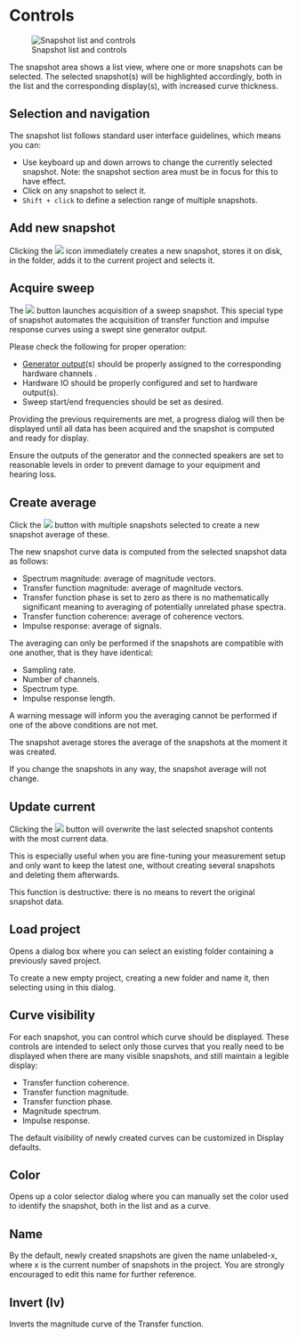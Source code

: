 # Controls
![Snapshot list and controls](https://media.githubusercontent.com/media/FLUX-SE/doc_images/main/Analyzer/Snapshots/Main.png)

The snapshot area shows a list view, where one or more snapshots can be selected.
The selected snapshot(s) will be highlighted accordingly, both in the list and the corresponding display(s), with increased curve thickness.

## Selection and navigation
The snapshot list follows standard user interface guidelines, which means you can:

* Use keyboard up and down arrows to change the currently selected snapshot.
Note: the snapshot section area must be in focus for this to have effect.
* Click on any snapshot to select it.
* ```Shift + click``` to define a selection range of multiple snapshots.

## Add new snapshot
Clicking the ![](https://media.githubusercontent.com/media/FLUX-SE/doc_images/main/Analyzer/Snapshots/CreateSnapshot.png) icon immediately creates a new snapshot, stores it on disk, in the folder, adds it to the current project and selects it.

## Acquire sweep
The ![](https://media.githubusercontent.com/media/FLUX-SE/doc_images/main/Analyzer/Generic/Sweep.png) button launches acquisition of a sweep snapshot. 
This special type of snapshot automates the acquisition of transfer function and impulse response curves using a swept sine generator output.

Please check the following for proper operation:

* [Generator output](12_Signal_generator_01_Signal_types.md)(s) should be properly assigned to the corresponding hardware channels .
* Hardware IO should be properly configured and set to hardware output(s).
* Sweep start/end frequencies should be set as desired.

Providing the previous requirements are met, a progress dialog will then be displayed until all data has been acquired and the snapshot is computed and ready for display.

:::{.callout-note}
Ensure the outputs of the generator and the connected speakers are set to reasonable levels in order to prevent damage to your equipment and hearing loss.
:::

## Create average
Click the ![](https://media.githubusercontent.com/media/FLUX-SE/doc_images/main/Analyzer/Generic/Average.png) button with multiple snapshots selected to create a new snapshot average of these.

The new snapshot curve data is computed from the selected snapshot data as follows:

* Spectrum magnitude: average of magnitude vectors.
* Transfer function magnitude: average of magnitude vectors.
* Transfer function phase is set to zero as there is no mathematically significant meaning to averaging of potentially unrelated phase spectra.
* Transfer function coherence: average of coherence vectors.
* Impulse response: average of signals.


The averaging can only be performed if the snapshots are compatible with one another, that is they have identical:

* Sampling rate.
* Number of channels.
* Spectrum type.
* Impulse response length.


A warning message will inform you the averaging cannot be performed if one of the above conditions are not met.

:::{.callout-note}
The snapshot average stores the average of the snapshots at the moment it was created.

If you change the snapshots in any way, the snapshot average will not change.
:::

## Update current
Clicking the ![](https://media.githubusercontent.com/media/FLUX-SE/doc_images/main/Analyzer/Generic/Update.png) button will overwrite the last selected snapshot contents with the most current data.

This is especially useful when you are fine-tuning your measurement setup and only want to keep the latest one, without creating several snapshots and deleting them afterwards.

:::{.callout-note}
This function is destructive: there is no means to revert the original
snapshot data.
:::

## Load project
Opens a dialog box where you can select an existing folder containing a previously saved project.

To create a new empty project, creating a new folder and name it, then selecting using in this dialog.

## Curve visibility
For each snapshot, you can control which curve should be displayed. These controls are intended to select only those curves that you really need to be displayed when there are many visible snapshots, and still maintain a legible display:

* Transfer function coherence.
* Transfer function magnitude.
* Transfer function phase.
* Magnitude spectrum.
* Impulse response.

:::{.callout-note}
The default visibility of newly created curves can be customized in Display defaults.
:::

## Color
Opens up a color selector dialog where you can manually set the color used to identify the snapshot, both in the list and as a curve.

## Name
By the default, newly created snapshots are given the name <c>unlabeled-x</c>, where <c>x</c> is the current number of snapshots in the project. You are strongly encouraged to edit this name for further reference.

## Invert (Iv)
Inverts the magnitude curve of the Transfer function.

<!-- LIVEVERSION-->
<!-- TODO: Load IR, not documentated  -->
